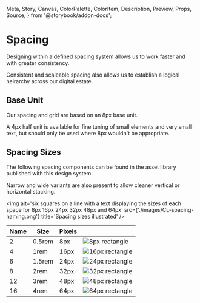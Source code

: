   Meta,
  Story,
  Canvas,
  ColorPalette,
  ColorItem,
  Description,
  Preview,
  Props,
  Source,
} from '@storybook/addon-docs';

<Meta title='DK/Foundation/Typography/Spacing' />

# Spacing

Designing within a defined spacing system allows us to work faster and with greater consistency.

Consistent and scaleable spacing also allows us to establish a logical heirarchy across our digital estate.

## Base Unit

Our spacing and grid are based on an 8px base unit.

A 4px half unit is available for fine tuning of small elements and very small text, but should only be used where 8px wouldn't be appropriate.

## Spacing Sizes

The following spacing components can be found in the asset library published with this design system.

Narrow and wide variants are also present to allow cleaner vertical or horizontal stacking.

<img
  alt='six squares on a line with a text displaying the sizes of each space for 8px 16px 24px 32px 48px and 64px'
  src={'./images/CL-spacing-naming.png'}
  title='Spacing sizes illustrated'
/>

<table class='table table-bordered'>
  <thead>
    <tr>
      <th>Name</th>
      <th>Size</th>
      <th>Pixels</th>
      <th></th>
    </tr>
  </thead>
  <tbody>
    <tr>
      <td>2</td>
      <td>0.5rem</td>
      <td>8px</td>
      <td>
        <img 
					alt='8px rectangle' 
					src={'./images/CL-spacing-2-8px.png'} 
					title='8px rectangle' 
				/>
      </td>
    </tr>
    <tr>
      <td>4</td>
      <td>1rem</td>
      <td>16px</td>
      <td>
        <img 
				alt='16px rectangle' 
				src={'./images/CL-spacing-4-16px.png'} 
				title='16px rectangle' 
				/>
      </td>
    </tr>
    <tr>
      <td>6</td>
      <td>1.5rem</td>
      <td>24px</td>
      <td>
        <img 
				  alt='24px rectangle'
					src={'./images/CL-spacing-6-24px.png'}
					title='24px rectangle' 
				/>
      </td>
    </tr>
    <tr>
      <td>8</td>
      <td>2rem</td>
      <td>32px</td>
      <td>
        <img 
					alt='32px rectangle'
					src={'./images/CL-spacing-8-32px.png'}
					title='32px rectangle'
				/>
      </td>
    </tr>
    <tr>
      <td>12</td>
      <td>3rem</td>
      <td>48px</td>
      <td>
        <img 
					alt='48px rectangle'
					src={'./images/CL-spacing-12-48px.png'}
					title='48px rectangle'
				/>
      </td>
    </tr>
    <tr>
      <td>16</td>
      <td>4rem</td>
      <td>64px</td>
      <td>
        <img 
					alt='64px rectangle'
					src={'./images/CL-spacing-16-64px.png'}
					title='64px rectangle'
				/>
      </td>
    </tr>
  </tbody>
</table>
